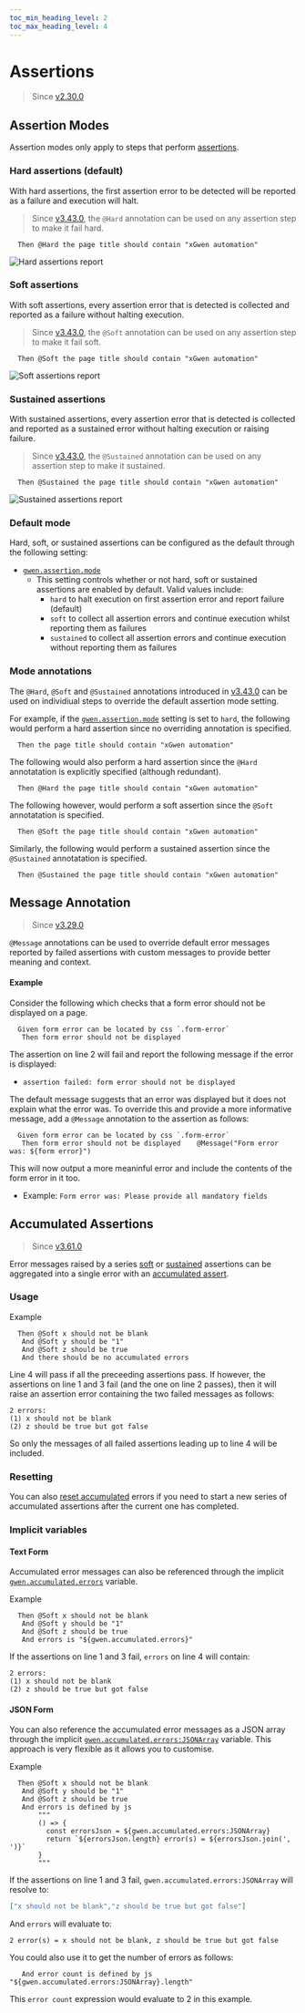 ```yaml
--- 
toc_min_heading_level: 2
toc_max_heading_level: 4
---
```



# Assertions

> Since [v2.30.0](https://github.com/gwen-interpreter/gwen-web/releases/tag/v2.30.0)

## Assertion Modes

Assertion modes only apply to steps that perform [assertions](/docs/dsl#assertions).

### Hard assertions (default)

With hard assertions, the first assertion error to be detected will be reported as a failure and execution will halt.

> Since [v3.43.0](https://github.com/gwen-interpreter/gwen-web/releases/tag/v3.43.0), the `@Hard` annotation can be used on any assertion step to make it fail hard.

```gherkin
  Then @Hard the page title should contain "xGwen automation"
```

![Hard assertions report](/img/assertions/hard-assertions.png)

### Soft assertions

With soft assertions, every assertion error that is detected is collected and reported as a failure without halting execution.

> Since [v3.43.0](https://github.com/gwen-interpreter/gwen-web/releases/tag/v3.43.0), the `@Soft` annotation can be used on any assertion step to make it fail soft.

```gherkin
  Then @Soft the page title should contain "xGwen automation"
```

![Soft assertions report](/img/assertions/soft-assertions.png)

### Sustained assertions

With sustained assertions, every assertion error that is detected is collected and reported as a sustained error without halting execution or raising failure.

> Since [v3.43.0](https://github.com/gwen-interpreter/gwen-web/releases/tag/v3.43.0), the `@Sustained` annotation can be used on any assertion step to make it sustained.

```gherkin
  Then @Sustained the page title should contain "xGwen automation"
```

![Sustained assertions report](/img/assertions/sustained-assertions.png)

### Default mode

Hard, soft, or sustained assertions can be configured as the default through the following setting:

- [`gwen.assertion.mode`](/docs/settings#gwen-assertion-mode)
  - This setting controls whether or not hard, soft or sustained assertions are enabled by default. Valid values include:
    - `hard` to halt execution on first assertion error and report failure (default)
    - `soft` to collect all assertion errors and continue execution whilst reporting them as failures
    - `sustained` to collect all assertion errors and continue execution without reporting them as failures

### Mode annotations
The `@Hard`, `@Soft` and `@Sustained` annotations introduced in [v3.43.0](https://github.com/gwen-interpreter/gwen-web/releases/tag/v3.43.0) can be used on individiual steps to override the default assertion mode setting.

For example, if the [`gwen.assertion.mode`](/docs/settings#gwen-assertion-mode) setting is set to `hard`, the following would perform a hard assertion since no overriding annotation is specified.

```gherkin
  Then the page title should contain "xGwen automation"
```

The following would also perform a hard assertion since the `@Hard` annotatation is explicitly specified (although redundant).

```gherkin
  Then @Hard the page title should contain "xGwen automation"
```

The following however, would perform a soft assertion since the `@Soft` annotatation is specified.

```gherkin
  Then @Soft the page title should contain "xGwen automation"
```

Similarly, the following would perform a sustained assertion since the `@Sustained` annotatation is specified.

```gherkin
  Then @Sustained the page title should contain "xGwen automation"
```

## Message Annotation

> Since [v3.29.0](https://github.com/gwen-interpreter/gwen-web/releases/tag/v3.29.0)

`@Message` annotations can be used to override default error messages reported by failed assertions with custom messages to provide better meaning and context.

#### Example

Consider the following which checks that a form error should not be displayed on a page.

```gherkin {2}
  Given form error can be located by css `.form-error`
   Then form error should not be displayed
```    

The assertion on line 2 will fail and report the following message if the error is displayed:
- `assertion failed: form error should not be displayed`

The default message suggests that an error was displayed but it does not explain what the error was. To override this and provide a more informative message, add a `@Message` annotation to the assertion as follows:

```gherkin {2}
  Given form error can be located by css `.form-error`
   Then form error should not be displayed    @Message("Form error was: ${form error}")
```

This will now output a more meaninful error and include the contents of the form error in it too.
- Example: `Form error was: Please provide all mandatory fields`

## Accumulated Assertions

> Since [v3.61.0](https://github.com/gwen-interpreter/gwen-web/releases/tag/v3.61.0)

Error messages raised by a series [soft](#soft-assertions) or [sustained](#sustained-assertions) assertions can be aggregated into a single error with an [accumulated assert](/docs/dsl#accumulated-asserts).

### Usage

 <p>Example</p>

  ```gherkin {4} showLineNumbers
    Then @Soft x should not be blank
     And @Soft y should be "1"
     And @Soft z should be true
     And there should be no accumulated errors
  ```

  Line 4 will pass if all the preceeding assertions pass. If however, the assertions on line 1 and 3 fail (and the one on line 2 passes), then it will raise an assertion error containing the two failed messages as follows:

  ```
  2 errors:
  (1) x should not be blank
  (2) z should be true but got false
  ```

  So only the messages of all failed assertions leading up to line 4 will be included.

  ### Resetting

  You can also [reset accumulated](/docs/dsl#i-reset-accumulated-errors) errors if you need to start a new series of accumulated assertions after the current one has completed.

### Implicit variables

#### Text Form

  Accumulated error messages can also be referenced through the implicit [`gwen.accumulated.errors`](/docs/implicit-values#gwen-accumulated-errors) variable.

  <p>Example</p>

  ```gherkin {4} showLineNumbers
    Then @Soft x should not be blank
     And @Soft y should be "1"
     And @Soft z should be true
     And errors is "${gwen.accumulated.errors}"
  ```

  If the assertions on line 1 and 3 fail, `errors` on line 4 will contain:

  ```
  2 errors:
  (1) x should not be blank
  (2) z should be true but got false
  ```

  #### JSON Form

  You can also reference the accumulated error messages as a JSON array through the implicit [`gwen.accumulated.errors:JSONArray`](/docs/implicit-values#gwen-accumulated-errors-json-array) variable.  This approach is very flexible as it allows you to customise.

  <p>Example</p>

  ```gherkin {4} showLineNumbers
    Then @Soft x should not be blank
     And @Soft y should be "1"
     And @Soft z should be true
     And errors is defined by js
         """
         () => {
           const errorsJson = ${gwen.accumulated.errors:JSONArray}
           return `${errorsJson.length} error(s) = ${errorsJson.join(', ')}`
         }
         """
  ```

  If the assertions on line 1 and 3 fail, `gwen.accumulated.errors:JSONArray` will resolve to:

  ```json
  ["x should not be blank","z should be true but got false"]
  ```

  And `errors` will evaluate to:

  ```
  2 error(s) = x should not be blank, z should be true but got false
  ```

  You could also use it to get the number of errors as follows:

  ```gherkin
     And error count is defined by js "${gwen.accumulated.errors:JSONArray}.length"
  ```

  This `error count` expression would evaluate to 2 in this example. 
